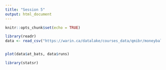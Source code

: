 ```yaml
---
title: "Session 5"
output: html_document
---
```


```r
knitr::opts_chunk$set(echo = TRUE)
```

```r
library(readr)
data <- read_csv("https://warin.ca/datalake/courses_data/qmibr/moneyball/mlb11.csv")
```

```r
```


```r
plot(data$at_bats, data$runs)
```
```r
library(statsr)
```

```r

```


